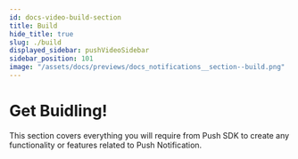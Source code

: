 ```yaml
---
id: docs-video-build-section
title: Build
hide_title: true
slug: ./build
displayed_sidebar: pushVideoSidebar
sidebar_position: 101
image: "/assets/docs/previews/docs_notifications__section--build.png"
---
```


# Get Buidling!

This section covers everything you will require from Push SDK to create any functionality or features related to Push Notification.

<head>
  <title>Build section | Push Video | Push Documentation</title>
</head>


<DocCardList />
